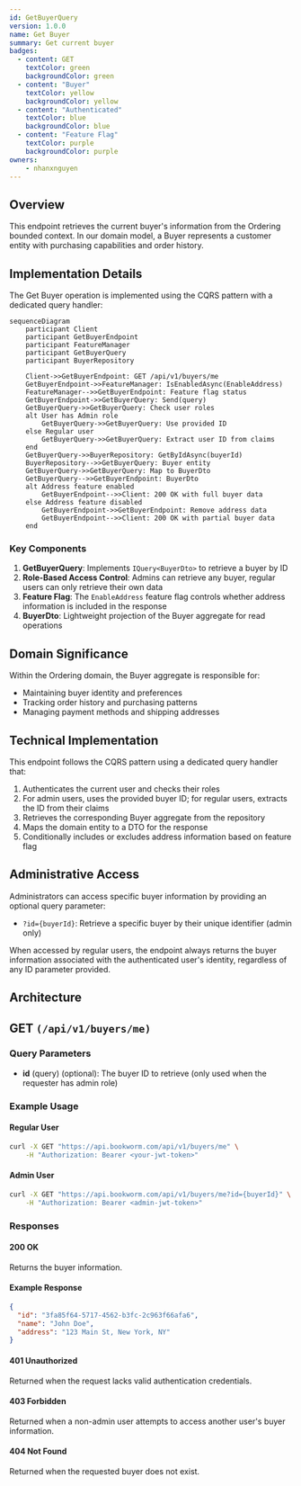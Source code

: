 ```yaml
---
id: GetBuyerQuery
version: 1.0.0
name: Get Buyer
summary: Get current buyer
badges:
  - content: GET
    textColor: green
    backgroundColor: green
  - content: "Buyer"
    textColor: yellow
    backgroundColor: yellow
  - content: "Authenticated"
    textColor: blue
    backgroundColor: blue
  - content: "Feature Flag"
    textColor: purple
    backgroundColor: purple
owners:
    - nhanxnguyen
---
```


## Overview

This endpoint retrieves the current buyer's information from the Ordering bounded context. In our domain model, a Buyer represents a customer entity with purchasing capabilities and order history.

## Implementation Details

The Get Buyer operation is implemented using the CQRS pattern with a dedicated query handler:

```mermaid
sequenceDiagram
    participant Client
    participant GetBuyerEndpoint
    participant FeatureManager
    participant GetBuyerQuery
    participant BuyerRepository

    Client->>GetBuyerEndpoint: GET /api/v1/buyers/me
    GetBuyerEndpoint->>FeatureManager: IsEnabledAsync(EnableAddress)
    FeatureManager-->>GetBuyerEndpoint: Feature flag status
    GetBuyerEndpoint->>GetBuyerQuery: Send(query)
    GetBuyerQuery->>GetBuyerQuery: Check user roles
    alt User has Admin role
        GetBuyerQuery->>GetBuyerQuery: Use provided ID
    else Regular user
        GetBuyerQuery->>GetBuyerQuery: Extract user ID from claims
    end
    GetBuyerQuery->>BuyerRepository: GetByIdAsync(buyerId)
    BuyerRepository-->>GetBuyerQuery: Buyer entity
    GetBuyerQuery->>GetBuyerQuery: Map to BuyerDto
    GetBuyerQuery-->>GetBuyerEndpoint: BuyerDto
    alt Address feature enabled
        GetBuyerEndpoint-->>Client: 200 OK with full buyer data
    else Address feature disabled
        GetBuyerEndpoint->>GetBuyerEndpoint: Remove address data
        GetBuyerEndpoint-->>Client: 200 OK with partial buyer data
    end
```

### Key Components

1. **GetBuyerQuery**: Implements `IQuery<BuyerDto>` to retrieve a buyer by ID
2. **Role-Based Access Control**: Admins can retrieve any buyer, regular users can only retrieve their own data
3. **Feature Flag**: The `EnableAddress` feature flag controls whether address information is included in the response
4. **BuyerDto**: Lightweight projection of the Buyer aggregate for read operations

## Domain Significance

Within the Ordering domain, the Buyer aggregate is responsible for:

- Maintaining buyer identity and preferences
- Tracking order history and purchasing patterns
- Managing payment methods and shipping addresses

## Technical Implementation

This endpoint follows the CQRS pattern using a dedicated query handler that:

1. Authenticates the current user and checks their roles
2. For admin users, uses the provided buyer ID; for regular users, extracts the ID from their claims
3. Retrieves the corresponding Buyer aggregate from the repository
4. Maps the domain entity to a DTO for the response
5. Conditionally includes or excludes address information based on feature flag

## Administrative Access

Administrators can access specific buyer information by providing an optional query parameter:

- `?id={buyerId}`: Retrieve a specific buyer by their unique identifier (admin only)

When accessed by regular users, the endpoint always returns the buyer information associated with the authenticated user's identity, regardless of any ID parameter provided.

## Architecture

<NodeGraph />

## GET `(/api/v1/buyers/me)`

### Query Parameters

- **id** (query) (optional): The buyer ID to retrieve (only used when the requester has admin role)

### Example Usage

#### Regular User

```bash
curl -X GET "https://api.bookworm.com/api/v1/buyers/me" \
    -H "Authorization: Bearer <your-jwt-token>"
```

#### Admin User

```bash
curl -X GET "https://api.bookworm.com/api/v1/buyers/me?id={buyerId}" \
    -H "Authorization: Bearer <admin-jwt-token>"
```

### Responses

#### <span className="text-green-500">200 OK</span>

Returns the buyer information.

<SchemaViewer file="response-200.json" maxHeight="500" id="response-200" />

#### Example Response

```json title="200 OK"
{
  "id": "3fa85f64-5717-4562-b3fc-2c963f66afa6",
  "name": "John Doe",
  "address": "123 Main St, New York, NY"
}
```

#### <span className="text-red-500">401 Unauthorized</span>

Returned when the request lacks valid authentication credentials.

#### <span className="text-red-500">403 Forbidden</span>

Returned when a non-admin user attempts to access another user's buyer information.

#### <span className="text-red-500">404 Not Found</span>

Returned when the requested buyer does not exist.
